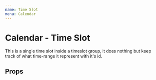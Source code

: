 ```yaml
---
name: Time Slot
menu: Calendar
---
```



# Calendar - Time Slot

This is a single time slot inside a timeslot group, it does nothing but keep track of what time-range it represent with it's id.


## Props

<Props of={TimeSlot} />